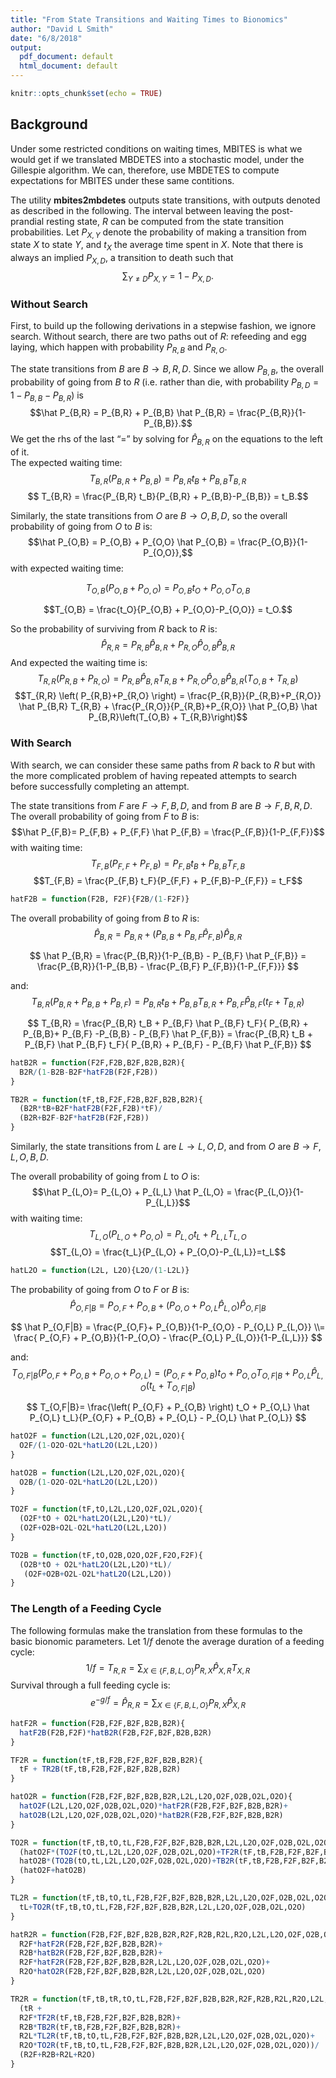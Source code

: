 ```yaml
---
title: "From State Transitions and Waiting Times to Bionomics"
author: "David L Smith"
date: "6/8/2018"
output:
  pdf_document: default
  html_document: default
---
```


```r
knitr::opts_chunk$set(echo = TRUE)
```

## Background

Under some restricted conditions on waiting times, MBITES is what we would get if we translated MBDETES into a stochastic model, under the Gillespie algorithm. We can, therefore, use MBDETES to compute expectations for MBITES under these same contitions. 

The utility **mbites2mbdetes** outputs state transitions, with outputs denoted as described in the following. The interval between leaving the post-prandial resting state, $R$ can be computed from the state transition probabilities. Let $P_{X,Y}$ denote the probability of making a transition from state $X$ to state $Y$, and $t_{X}$ the average time spent in $X$. Note that there is always an implied $P_{X,D}$, a transition to death such that $$\sum_{Y\neq D}P_{X,Y} =1-P_{X,D}.$$ 

### Without Search 

First, to build up the following derivations in a stepwise fashion, we ignore search. Without search, there are two paths out of $R$: refeeding and egg laying, which happen with probability $P_{R,B}$ and $P_{R,O}$. 

The state transitions from $B$ are $B\rightarrow {B,R,D}$. Since we allow $P_{B,B}$, the overall probability of going from $B$ to $R$ (i.e. rather than die, with probability $P_{B,D} = 1-P_{B,B}-P_{B,R}$) is 
$$\hat P_{B,R} = P_{B,R} + P_{B,B} \hat P_{B,R} = \frac{P_{B,R}}{1-P_{B,B}}.$$ We get the rhs of the last "=" by solving for $\hat P_{B,R}$ on the equations to the left of it.  
The  expected waiting time: 
$$T_{B,R}\left( P_{B,R} + P_{B,B} \right) = P_{B,R} t_B + P_{B,B} T_{B,R} $$ 
$$ T_{B,R} = \frac{P_{B,R} t_B}{P_{B,R} + P_{B,B}-P_{B,B}} = t_B.$$

Similarly, the state transitions from $O$ are $B\rightarrow {O,B,D}$, so the overall probability of going from $O$ to $B$ is: 
$$\hat P_{O,B} = P_{O,B} + P_{O,O} \hat P_{O,B} = \frac{P_{O,B}}{1-P_{O,O}},$$ 
with expected waiting time: 

$$T_{O,B} \left(P_{O,B} + P_{O,O}\right) = P_{O,B} t_O + P_{O,O} T_{O,B}$$

$$T_{O,B} = \frac{t_O}{P_{O,B} + P_{O,O}-P_{O,O}} = t_O.$$

So the probability of surviving from $R$ back to $R$ is:
$$\hat P_{R,R} = P_{R,B} \hat P_{B,R} + P_{R,O} \hat P_{O,B} \hat P_{B,R}$$
And expected the waiting time is:
$$T_{R,R} \left( P_{R,B}+P_{R,O} \right) = P_{R,B} \hat P_{B,R} T_{R,B} + P_{R,O} \hat P_{O,B} \hat P_{B,R}\left(T_{O,B} +  T_{R,B}\right)$$
$$T_{R,R} \left( P_{R,B}+P_{R,O} \right) = \frac{P_{R,B}}{P_{R,B}+P_{R,O}} \hat P_{B,R} T_{R,B} + \frac{P_{R,O}}{P_{R,B}+P_{R,O}} \hat P_{O,B} \hat P_{B,R}\left(T_{O,B} +  T_{R,B}\right)$$

### With Search

With search, we can consider these same paths from $R$ back to $R$ but with the more complicated problem of having repeated attempts to search before successfully completing an attempt. 

The state transitions from $F$ are  $F\rightarrow {F,B,D}$, and from $B$ are $B\rightarrow {F,B,R,D}$. The overall probability of going from $F$ to $B$ is: 
$$\hat P_{F,B}= P_{F,B} + P_{F,F} \hat P_{F,B} = \frac{P_{F,B}}{1-P_{F,F}}$$
with waiting time: 
$$T_{F,B} \left(P_{F,F} + P_{F,B}\right) = P_{F,B} t_B + P_{B,B} T_{F,B}$$
$$T_{F,B} = \frac{P_{F,B} t_F}{P_{F,F} + P_{F,B}-P_{F,F}} = t_F$$ 

```r
hatF2B = function(F2B, F2F){F2B/(1-F2F)}
```

The overall probability of going from $B$ to $R$ is: 
$$\hat P_{B,R} = P_{B,R} + \left(P_{B,B} + P_{B,F} \hat P_{F,B} \right) \hat P_{B,R}$$

$$ \hat P_{B,R} = \frac{P_{B,R}}{1-P_{B,B} - P_{B,F} \hat P_{F,B}} = \frac{P_{B,R}}{1-P_{B,B} - \frac{P_{B,F} P_{F,B}}{1-P_{F,F}}} $$

and: 
$$ 
T_{B,R} \left( P_{B,R} + P_{B,B}+ P_{B,F} \right)= P_{B,R} t_B + P_{B,B} T_{B,R} + P_{B,F} \hat P_{B,F} \left(t_F +  T_{B,R} \right) 
$$


$$
T_{B,R} = \frac{P_{B,R}  t_B + P_{B,F} \hat P_{B,F} t_F}{ P_{B,R} + P_{B,B}+ P_{B,F} -P_{B,B} - P_{B,F} \hat P_{F,B}} =  \frac{P_{B,R}  t_B + P_{B,F} \hat P_{B,F} t_F}{ P_{B,R} + P_{B,F}  - P_{B,F} \hat P_{F,B}}
$$




```r
hatB2R = function(F2F,F2B,B2F,B2B,B2R){
  B2R/(1-B2B-B2F*hatF2B(F2F,F2B))
}

TB2R = function(tF,tB,F2F,F2B,B2F,B2B,B2R){
  (B2R*tB+B2F*hatF2B(F2F,F2B)*tF)/
  (B2R+B2F-B2F*hatF2B(F2F,F2B))
}
```


Similarly, the state transitions from $L$ are  $L \rightarrow {L,O,D}$, and from $O$ are $B\rightarrow {F,L,O,B,D}$.

The overall probability of going from $L$ to $O$ is:
$$\hat P_{L,O}= P_{L,O} + P_{L,L} \hat P_{L,O} = \frac{P_{L,O}}{1-P_{L,L}}$$
with waiting time: 
$$T_{L,O} \left(P_{L,O} + P_{O,O}\right)  = P_{L,O}t_L + P_{L,L} T_{L,O} $$ 
$$T_{L,O} = \frac{t_L}{P_{L,O} + P_{O,O}-P_{L,L}}=t_L$$

```r
hatL2O = function(L2L, L2O){L2O/(1-L2L)}
```

The probability of going from $O$ to $F$ or $B$ is:
$$\hat P_{O,F|B} = P_{O,F} + P_{O,B} + \left(P_{O,O} + P_{O,L} \hat P_{L,O} \right) \hat P_{O,F|B} $$



$$ \hat P_{O,F|B} = \frac{P_{O,F}+ P_{O,B}}{1-P_{O,O} - P_{O,L} P_{L,O}} \\= \frac{ P_{O,F} + P_{O,B}}{1-P_{O,O} -  \frac{P_{O,L} P_{L,O}}{1-P_{L,L}}} $$

and: 
$$ T_{O,F|B} \left( P_{O,F} + P_{O,B} + P_{O,O} + P_{O,L}\right) = \left( P_{O,F} + P_{O,B} \right) t_O + P_{O,O} T_{O,F|B} + P_{O,L} \hat P_{L,O} \left(t_L + T_{O,F|B} \right)$$

$$ T_{O,F|B}= \frac{\left( P_{O,F} + P_{O,B} \right) t_O + P_{O,L} \hat P_{O,L} t_L}{P_{O,F} + P_{O,B}  + P_{O,L} - P_{O,L} \hat P_{O,L}}
$$

```r
hatO2F = function(L2L,L2O,O2F,O2L,O2O){
  O2F/(1-O2O-O2L*hatL2O(L2L,L2O))
}

hatO2B = function(L2L,L2O,O2F,O2L,O2O){
  O2B/(1-O2O-O2L*hatL2O(L2L,L2O))
}

TO2F = function(tF,tO,L2L,L2O,O2F,O2L,O2O){
  (O2F*tO + O2L*hatL2O(L2L,L2O)*tL)/
  (O2F+O2B+O2L-O2L*hatL2O(L2L,L2O))
}

TO2B = function(tF,tO,O2B,O2O,O2F,F2O,F2F){
  (O2B*tO + O2L*hatL2O(L2L,L2O)*tL)/
   (O2F+O2B+O2L-O2L*hatL2O(L2L,L2O))
}
```

### The Length of a Feeding Cycle

The following formulas make the translation from these formulas to the basic bionomic parameters. Let $1/f$ denote the average duration of a feeding cycle:
$$1/f= T_{R,R} = \sum_{X \in \left\{F,B,L,O\right\}} P_{R,X} \hat P_{X,R} T_{X,R} $$
Survival through a full feeding cycle is: 
$$e^{-g/f} = \hat P_{R,R} = \sum_{X \in \left\{F,B,L,O\right\}} P_{R,X} \hat P_{X,R}$$

```r

hatF2R = function(F2B,F2F,B2F,B2B,B2R){
  hatF2B(F2B,F2F)*hatB2R(F2B,F2F,B2F,B2B,B2R)
} 

TF2R = function(tF,tB,F2B,F2F,B2F,B2B,B2R){
  tF + TR2B(tF,tB,F2B,F2F,B2F,B2B,B2R)
}

hatO2R = function(F2B,F2F,B2F,B2B,B2R,L2L,L2O,O2F,O2B,O2L,O2O){
  hatO2F(L2L,L2O,O2F,O2B,O2L,O2O)*hatF2R(F2B,F2F,B2F,B2B,B2R)+ 
  hatO2B(L2L,L2O,O2F,O2B,O2L,O2O)*hatB2R(F2B,F2F,B2F,B2B,B2R)
}

TO2R = function(tF,tB,tO,tL,F2B,F2F,B2F,B2B,B2R,L2L,L2O,O2F,O2B,O2L,O2O){
  (hatO2F*(TO2F(tO,tL,L2L,L2O,O2F,O2B,O2L,O2O)+TF2R(tF,tB,F2B,F2F,B2F,B2B,B2R))+ 
  hatO2B*(TO2B(tO,tL,L2L,L2O,O2F,O2B,O2L,O2O)+TB2R(tF,tB,F2B,F2F,B2F,B2B,B2R)))/
  (hatO2F+hatO2B)
}

TL2R = function(tF,tB,tO,tL,F2B,F2F,B2F,B2B,B2R,L2L,L2O,O2F,O2B,O2L,O2O){
  tL+TO2R(tF,tB,tO,tL,F2B,F2F,B2F,B2B,B2R,L2L,L2O,O2F,O2B,O2L,O2O)
}

hatR2R = function(F2B,F2F,B2F,B2B,B2R,R2F,R2B,R2L,R2O,L2L,L2O,O2F,O2B,O2L,O2O){
  R2F*hatF2R(F2B,F2F,B2F,B2B,B2R)+
  R2B*hatB2R(F2B,F2F,B2F,B2B,B2R)+
  R2F*hatF2R(F2B,F2F,B2F,B2B,B2R,L2L,L2O,O2F,O2B,O2L,O2O)+
  R2O*hatO2R(F2B,F2F,B2F,B2B,B2R,L2L,L2O,O2F,O2B,O2L,O2O)
}

TR2R = function(tF,tB,tR,tO,tL,F2B,F2F,B2F,B2B,B2R,R2F,R2B,R2L,R2O,L2L,L2O,O2F,O2B,O2L,O2O){
  (tR + 
  R2F*TF2R(tF,tB,F2B,F2F,B2F,B2B,B2R)+
  R2B*TB2R(tF,tB,F2B,F2F,B2F,B2B,B2R)+
  R2L*TL2R(tF,tB,tO,tL,F2B,F2F,B2F,B2B,B2R,L2L,L2O,O2F,O2B,O2L,O2O)+
  R2O*TO2R(tF,tB,tO,tL,F2B,F2F,B2F,B2B,B2R,L2L,L2O,O2F,O2B,O2L,O2O))/ 
  (R2F+R2B+R2L+R2O) 
}
```


